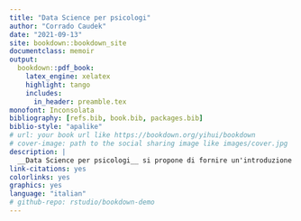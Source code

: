 ```yaml
--- 
title: "Data Science per psicologi"
author: "Corrado Caudek"
date: "2021-09-13"
site: bookdown::bookdown_site
documentclass: memoir
output:
  bookdown::pdf_book:
    latex_engine: xelatex
    highlight: tango
    includes:
      in_header: preamble.tex
monofont: Inconsolata
bibliography: [refs.bib, book.bib, packages.bib]
biblio-style: "apalike"
# url: your book url like https://bookdown.org/yihui/bookdown
# cover-image: path to the social sharing image like images/cover.jpg
description: |
  __Data Science per psicologi__ si propone di fornire un'introduzione all'analisi dei dati psicologici agli studenti del primo anno del Corso di Laurea in Scienze e Tecniche Psicologiche presso l'Università degli Studi di Firenze. Particolare attenzione sarà posta ai seguenti aspetti: l'uso del linguaggio R per lo svolgimento delle analisi statistiche, la rappresentazione grafica dei dati e l'inferenza Bayesiana.
link-citations: yes
colorlinks: yes
graphics: yes
language: "italian"
# github-repo: rstudio/bookdown-demo
---
```



\newpage

\vspace*{5cm}

\thispagestyle{empty}

